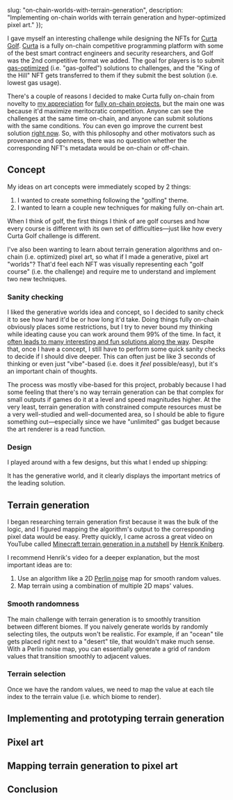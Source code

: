 


  slug: "on-chain-worlds-with-terrain-generation",
  description: "Implementing on-chain worlds with terrain generation and hyper-optimized pixel art."
});

<BlogHeader slug="on-chain-worlds-with-terrain-generation" />

I gave myself an interesting challenge while designing the NFTs for [Curta Golf](https://github.com/waterfall-mkt/curta-golf).
[Curta](https://curta.wtf) is a fully on-chain competitive programming platform with some of the best smart contract engineers and security researchers, and Golf was the 2nd competitive format we added.
The goal for players is to submit [gas-optimized](https://www.evm.codes) (i.e. "gas-golfed") solutions to challenges, and the "King of the Hill" NFT gets transferred to them if they submit the best solution (i.e. lowest gas usage).

There's a couple of reasons I decided to make Curta fully on-chain from novelty to [my appreciation](https://gallery.so/fiveoutofnine/galleries/2dXu2CmM2LHQOceZKfh3MYxF36m) for [fully on-chain projects](https://www.fiveoutofnine.com/blog/on-chain-font), but the main one was because it'd maximize meritocratic competition.
Anyone can see the challenges at the same time on-chain, and anyone can submit solutions with the same conditions.
_You_ can even go improve the current best solution [right now](https://curta.wtf/golf/2).
So, with this philosophy and other motivators such as provenance and openness, there was no question whether the corresponding NFT's metadata would be on-chain or off-chain.

## Concept

My ideas on art concepts were immediately scoped by 2 things:
1. I wanted to create something following the "golfing" theme.
2. I wanted to learn a couple new techniques for making fully on-chain art.

When I think of golf, the first things I think of are golf courses and how every course is different with its own set of difficulties&mdash;just like how every Curta Golf challenge is different.

I've also been wanting to learn about terrain generation algorithms and on-chain (i.e. optimized) pixel art, so what if I made a generative, pixel art "worlds"?
That'd feel each NFT was visually representing each "golf course" (i.e. the challenge) and require me to understand and implement two new techniques.

### Sanity checking

I liked the generative worlds idea and concept, so I decided to sanity check it to see how hard it'd be or how long it'd take.
Doing things fully on-chain obviously places some restrictions, but I try to never bound my thinking while ideating cause you can work around them 99% of the time.
In fact, it [often leads to many interesting and fun solutions along the way](https://x.com/i/status/1772697738552971440).
Despite that, once I have a concept, I still have to perform some quick sanity checks to decide if I should dive deeper.
This can often just be like 3 seconds of thinking or even just "vibe"-based (i.e. does it _feel_ possible/easy), but it's an important chain of thoughts.

The process was mostly vibe-based for this project, probably because I had some feeling that there's no way terrain generation can be that complex for small outputs if games do it at a level and speed magnitudes higher.
At the very least, terrain generation with constrained compute resources must be a very well-studied and well-documented area, so I should be able to figure something out&mdash;especially since we have "unlimited" gas budget because the art renderer is a read function.

### Design

I played around with a few designs, but this what I ended up shipping:

<GolfBase2NFT id={2n} />

It has the generative world, and it clearly displays the important metrics of the leading solution.

## Terrain generation

I began researching terrain generation first because it was the bulk of the logic, and I figured mapping the algorithm's output to the corresponding pixel data would be easy.
Pretty quickly, I came across a great video on YouTube called [Minecraft terrain generation in a nutshell](https://youtu.be/CSa5O6knuwI) by [Henrik Kniberg](https://x.com/henrikkniberg).

I recommend Henrik's video for a deeper explanation, but the most important ideas are to:
1. Use an algorithm like a 2D [Perlin noise](https://en.wikipedia.org/wiki/Perlin_noise) map for smooth random values.
2. Map terrain using a combination of multiple 2D maps' values.

### Smooth randomness

The main challenge with terrain generation is to smoothly transition between different biomes.
If you naively generate worlds by randomly selecting tiles, the outputs won't be realistic.
For example, if an "ocean" tile gets placed right next to a "desert" tile, that wouldn't make much sense.
With a Perlin noise map, you can essentially generate a grid of random values that transition smoothly to adjacent values.

<PerlinNoiseGenerator />

### Terrain selection

Once we have the random values, we need to map the value at each tile index to the terrain value (i.e. which biome to render).

## Implementing and prototyping terrain generation

## Pixel art

## Mapping terrain generation to pixel art

## Conclusion
